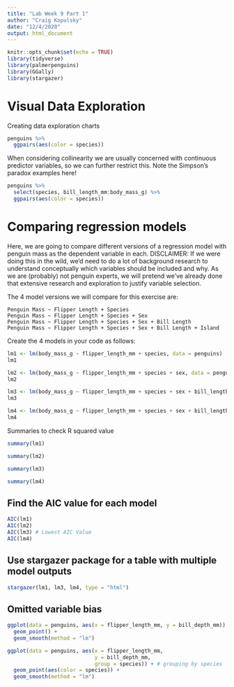 ```yaml
---
title: "Lab Week 9 Part 1"
author: "Craig Kopulsky"
date: "12/4/2020"
output: html_document
---
```


```r
knitr::opts_chunk$set(echo = TRUE)
library(tidyverse)
library(palmerpenguins)
library(GGally)
library(stargazer)
```

# Visual Data Exploration

Creating data exploration charts
```r
penguins %>% 
  ggpairs(aes(color = species))
```

When considering collinearity we are usually concerned with continuous predictor variables, so we can further restrict this. Note the Simpson’s paradox examples here!

```r
penguins %>% 
  select(species, bill_length_mm:body_mass_g) %>% 
  ggpairs(aes(color = species))
```

# Comparing regression models

Here, we are going to compare different versions of a regression model with penguin mass as the dependent variable in each. DISCLAIMER: If we were doing this in the wild, we’d need to do a lot of background research to understand conceptually which variables should be included and why. As we are (probably) not penguin experts, we will pretend we’ve already done that extensive research and exploration to justify variable selection.

The 4 model versions we will compare for this exercise are:

    Penguin Mass ~ Flipper Length + Species
    Penguin Mass ~ Flipper Length + Species + Sex
    Penguin Mass ~ Flipper Length + Species + Sex + Bill Length
    Penguin Mass ~ Flipper Length + Species + Sex + Bill Length + Island

Create the 4 models in your code as follows:

```r
lm1 <- lm(body_mass_g ~ flipper_length_mm + species, data = penguins)
lm1

lm2 <- lm(body_mass_g ~ flipper_length_mm + species + sex, data = penguins)
lm2

lm3 <- lm(body_mass_g ~ flipper_length_mm + species + sex + bill_length_mm, data = penguins)
lm3

lm4 <- lm(body_mass_g ~ flipper_length_mm + species + sex + bill_length_mm + island, data = penguins)
lm4
```


Summaries to check R squared value
```r
summary(lm1)

summary(lm2)

summary(lm3)

summary(lm4)
```

## Find the AIC value for each model
```r
AIC(lm1)
AIC(lm2)
AIC(lm3) # Lowest AIC Value
AIC(lm4)
```

## Use stargazer package for a table with multiple model outputs

```r
stargazer(lm1, lm3, lm4, type = "html")
```


## Omitted variable bias

```r
ggplot(data = penguins, aes(x = flipper_length_mm, y = bill_depth_mm)) +
  geom_point() +
  geom_smooth(method = "lm")
```

```r
ggplot(data = penguins, aes(x = flipper_length_mm,
                            y = bill_depth_mm,
                            group = species)) + # grouping by species
  geom_point(aes(color = species)) +
  geom_smooth(method = "lm")
```








